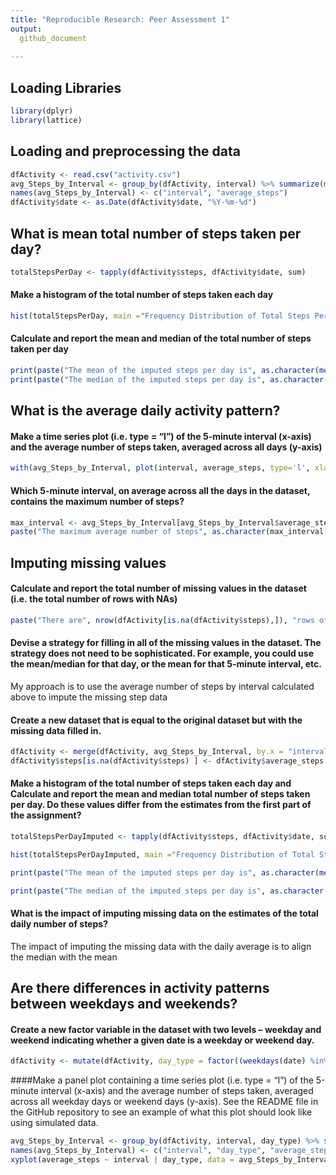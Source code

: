 ```yaml
---
title: "Reproducible Research: Peer Assessment 1"
output: 
  github_document
    
---
```

## Loading Libraries
```r
library(dplyr)
library(lattice)
```

## Loading and preprocessing the data
```r
dfActivity <- read.csv("activity.csv")
avg_Steps_by_Interval <- group_by(dfActivity, interval) %>% summarize(mean(steps, na.rm=TRUE))
names(avg_Steps_by_Interval) <- c("interval", "average_steps")
dfActivity$date <- as.Date(dfActivity$date, "%Y-%m-%d")

```

## What is mean total number of steps taken per day?
```r
totalStepsPerDay <- tapply(dfActivity$steps, dfActivity$date, sum)
```

#### Make a histogram of the total number of steps taken each day
```r
hist(totalStepsPerDay, main ="Frequency Distribution of Total Steps Per Day", xlab="Steps Per Day", breaks = 6)
```

#### Calculate and report the mean and median of the total number of steps taken per day
```r
print(paste("The mean of the imputed steps per day is", as.character(mean(totalStepsPerDay, na.rm = TRUE))))
print(paste("The median of the imputed steps per day is", as.character(median(totalStepsPerDay, na.rm = TRUE))))
```

## What is the average daily activity pattern?
#### Make a time series plot (i.e. type = "l") of the 5-minute interval (x-axis) and the average number of steps taken, averaged across all days (y-axis)
```r
with(avg_Steps_by_Interval, plot(interval, average_steps, type='l', xlab='5-minute interval', ylab='Average Number of Steps'))
```

#### Which 5-minute interval, on average across all the days in the dataset, contains the maximum number of steps?
```r
max_interval <- avg_Steps_by_Interval[avg_Steps_by_Interval$average_steps == max(avg_Steps_by_Interval$average_steps) , ]
paste("The maximum average number of steps", as.character(max_interval[1,2]), "occurs during interval", as.character(max_interval[1,1]))
```
## Imputing missing values
#### Calculate and report the total number of missing values in the dataset (i.e. the total number of rows with NAs)
```r
paste("There are", nrow(dfActivity[is.na(dfActivity$steps),]), "rows of missing steps data")
```

#### Devise a strategy for filling in all of the missing values in the dataset. The strategy does not need to be sophisticated. For example, you could use the mean/median for that day, or the mean for that 5-minute interval, etc.  
My approach is to use the average number of steps by interval calculated above to impute the missing step data

#### Create a new dataset that is equal to the original dataset but with the missing data filled in.
```r
dfActivity <- merge(dfActivity, avg_Steps_by_Interval, by.x = "interval", by.y= "interval")
dfActivity$steps[is.na(dfActivity$steps) ] <- dfActivity$average_steps[is.na(dfActivity$steps) ]
```

#### Make a histogram of the total number of steps taken each day and Calculate and report the mean and median total number of steps taken per day. Do these values differ from the estimates from the first part of the assignment? 
```r
totalStepsPerDayImputed <- tapply(dfActivity$steps, dfActivity$date, sum)

hist(totalStepsPerDayImputed, main ="Frequency Distribution of Total Steps Per Day", xlab="Steps Per Day", breaks=6)
```

```r
print(paste("The mean of the imputed steps per day is", as.character(mean(totalStepsPerDayImputed))))

print(paste("The median of the imputed steps per day is", as.character(median(totalStepsPerDayImputed))))

```

#### What is the impact of imputing missing data on the estimates of the total daily number of steps?  
The impact of imputing the missing data with the daily average is to align the median with the mean

## Are there differences in activity patterns between weekdays and weekends?
#### Create a new factor variable in the dataset with two levels – weekday and weekend indicating whether a given date is a weekday or weekend day.
```r
dfActivity <- mutate(dfActivity, day_type = factor((weekdays(date) %in% c("Saturday", "Sunday")), labels = c("Weekday", "Weekend")))
```

####Make a panel plot containing a time series plot (i.e. type = "l") of the 5-minute interval (x-axis) and the average number of steps taken, averaged across all weekday days or weekend days (y-axis). See the README file in the GitHub repository to see an example of what this plot should look like using simulated data.
```r
avg_Steps_by_Interval <- group_by(dfActivity, interval, day_type) %>% summarize(mean(steps))
names(avg_Steps_by_Interval) <- c("interval", "day_type", "average_steps")
xyplot(average_steps ~ interval | day_type, data = avg_Steps_by_Interval, layout = c(1,2), type="l", ylab="Average Number of Steps")
```